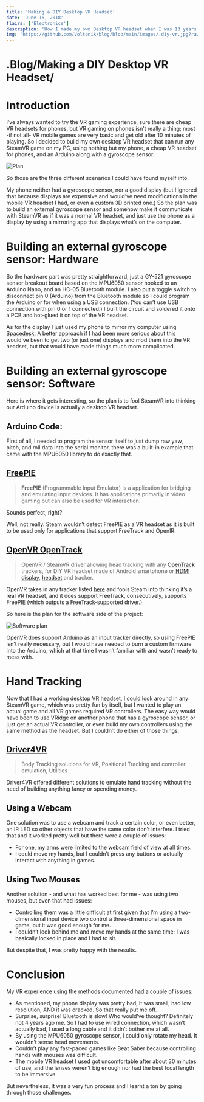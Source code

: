 ```yaml
---
title: 'Making a DIY Desktop VR Headset'
date: 'June 16, 2018'
flairs: ['Electronics']
description: 'How I made my own Desktop VR headset when I was 13 years old.'
img: 'https://github.com/Voltonik/blog/blob/main/images/.diy-vr.jpg?raw=true'
---
```


<h1><span className="text-primary-dark">.</span>Blog<span className="text-primary-dark">/</span>Making a DIY Desktop VR Headset<span className="text-primary-dark">/</span></h1>

# Introduction

I’ve always wanted to try the VR gaming experience, sure there are cheap VR headsets for phones, but VR gaming on phones isn’t really a thing; most -if not all- VR mobile games are very basic and get old after 10 minutes of playing.
So I decided to build my own desktop VR headset that can run any SteamVR game on my PC, using nothing but my phone, a cheap VR headset for phones, and an Arduino along with a gyroscope sensor.

![Plan](https://github.com/Voltonik/blog/blob/main/images/diy-vr-1.png?raw=true)

So those are the three different scenarios I could have found myself into.

My phone neither had a gyroscope sensor, nor a good display (but I ignored that because displays are expensive and would’ve need modifications in the mobile VR headset I had, or even a custom 3D printed one.)
So the plan was to build an external gyroscope sensor and somehow make it communicate with SteamVR as if it was a normal VR headset, and just use the phone as a display by using a mirroring app that displays what’s on the computer.

# Building an external gyroscope sensor: Hardware

So the hardware part was pretty straightforward, just a GY-521 gyroscope sensor breakout board based on the MPU6050 sensor hooked to an Arduino Nano, and an HC-05 Bluetooth module. I also put a toggle switch to disconnect pin 0 (Arduino) from the Bluetooth module so I could program the Arduino or for when using a USB connection. (You can’t use USB connection with pin 0 or 1 connected.)
I built the circuit and soldered it onto a PCB and hot-glued it on top of the VR headset.

As for the display I just used my phone to mirror my computer using [Spacedesk](https://www.spacedesk.net/). A better approach if I had been more serious about this would’ve been to get two (or just one) displays and mod them into the VR headset, but that would have made things much more complicated.

# Building an external gyroscope sensor: Software

Here is where it gets interesting, so the plan is to fool SteamVR into thinking our Arduino device is actually a desktop VR headset.

## Arduino Code:

First of all, I needed to program the sensor itself to just dump raw yaw, pitch, and roll data into the serial monitor, there was a built-in example that came with the MPU6050 library to do exactly that.

## [FreePIE](http://andersmalmgren.github.io/FreePIE/)

> **FreePIE** (Programmable Input Emulator) is a application for bridging and emulating input devices. It has applications primarily in video gaming but can also be used for VR interaction.

Sounds perfect, right?

Well, not really. Steam wouldn’t detect FreePIE as a VR headset as it is built to be used only for applications that support FreeTrack and OpenIR.

## [OpenVR OpenTrack](https://github.com/r57zone/OpenVR-OpenTrack)

> OpenVR / SteamVR driver allowing head tracking with any [OpenTrack](https://github.com/opentrack/opentrack) trackers, for DIY VR headset made of Android smartphone or [HDMI display](http://alii.pub/65dbii), [headset](http://alii.pub/65dct6) and tracker.

OpenVR takes in any tracker listed [here](https://github.com/opentrack/opentrack#tracking-input) and fools Steam into thinking it’s a real VR headset, and it does support FreeTrack, consecutively, supports FreePIE (which outputs a FreeTrack-supported driver.) 

So here is the plan for the software side of the project:

![Software plan](https://github.com/Voltonik/blog/blob/main/images/diy-vr-2.png?raw=true)

OpenVR does support Arduino as an input tracker directly, so using FreePIE isn’t really necessary, but I would have needed to burn a custom firmware into the Arduino, which at that time I wasn’t familiar with and wasn’t ready to mess with.

# Hand Tracking

Now that I had a working desktop VR headset, I could look around in any SteamVR game, which was pretty fun by itself, but I wanted to play an actual game and all VR games required VR controllers.
The easy way would have been to use VRidge on another phone that has a gyroscope sensor, or just get an actual VR controller, or even build my own controllers using the same method as the headset. But I couldn’t do either of those things.

## [Driver4VR](https://www.driver4vr.com/)

> Body Tracking solutions for VR, Positional Tracking and controller emulation, Utilities

Driver4VR offered different solutions to emulate hand tracking without the need of building anything fancy or spending money.

## Using a Webcam

One solution was to use a webcam and track a certain color, or even better, an IR LED so other objects that have the same color don’t interfere.
I tried that and it worked pretty well but there were a couple of issues:

- For one, my arms were limited to the webcam field of view at all times.
- I could move my hands, but I couldn’t press any buttons or actually interact with anything in games.

## Using Two Mouses

Another solution - and what has worked best for me - was using two mouses, but even that had issues:

- Controlling them was a little difficult at first given that I’m using a two-dimensional input device two control a three-dimensional space in game, but it was good enough for me.
- I couldn’t look behind me and move my hands at the same time; I was basically locked in place and I had to sit.

But despite that, I was pretty happy with the results.

# Conclusion

My VR experience using the methods documented had a couple of issues:

- As mentioned, my phone display was pretty bad, it was small, had low resolution, AND it was cracked. So that really put me off.
- Surprise, surprise! Bluetooth is slow! Who would’ve thought? Definitely not 4 years ago me. So I had to use wired connection, which wasn’t actually bad, I used a long cable and it didn’t bother me at all.
- By using the MPU6050 gyroscope sensor, I could only rotate my head. It wouldn’t sense head movements.
- Couldn’t play any fast-paced games like Beat Saber because controlling hands with mouses was difficult.
- The mobile VR headset I used got uncomfortable after about 30 minutes of use, and the lenses weren’t big enough nor had the best focal length to be immersive.

But nevertheless, It was a very fun process and I learnt a ton by going through those challenges.